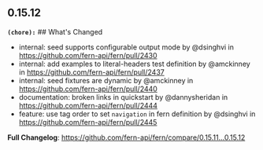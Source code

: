 ## 0.15.12
**`(chore):`** ## What's Changed
* internal: seed supports configurable output mode by @dsinghvi in https://github.com/fern-api/fern/pull/2430
* internal: add examples to literal-headers test definition by @amckinney in https://github.com/fern-api/fern/pull/2437
* internal: seed fixtures are dynamic by @amckinney in https://github.com/fern-api/fern/pull/2440
* documentation: broken links in quickstart by @dannysheridan in https://github.com/fern-api/fern/pull/2444
* feature: use tag order to set `navigation` in fern definition by @dsinghvi in https://github.com/fern-api/fern/pull/2445


**Full Changelog**: https://github.com/fern-api/fern/compare/0.15.11...0.15.12

